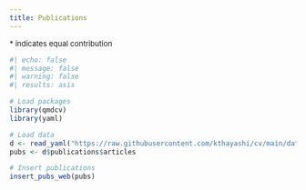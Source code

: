 ```yaml
---
title: Publications
---
```


:::{style="font-size:small;"}
&ast; indicates equal contribution  
:::

```r
#| echo: false
#| message: false
#| warning: false
#| results: asis

# Load packages
library(qmdcv)
library(yaml)

# Load data
d <- read_yaml("https://raw.githubusercontent.com/kthayashi/cv/main/data.yaml")
pubs <- d$publications$articles

# Insert publications
insert_pubs_web(pubs)
```
